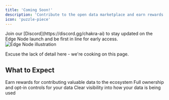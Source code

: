 ```yaml
---
title: 'Coming Soon!'
description: 'Contribute to the open data marketplace and earn rewards'
icon: 'puzzle-piece'
---
```


<Note>
  Join our [Discord](https://discord.gg/chakra-ai) to stay updated on the Edge
  Node launch and be first in line for early access.
</Note>
<img src='/images/cooking.webp' alt='Edge Node illustration' />
<p className='text-sm text-center italic'>
  Excuse the lack of detail here - we're cooking on this page.
</p>

## What to Expect

<CardGroup cols={2}>
  <Card title='Passive Income' icon='money-bill'>
    Earn rewards for contributing valuable data to the ecosystem
  </Card>
  <Card title='Privacy Controls' icon='shield'>
    Full ownership and opt-in controls for your data
  </Card>
  <Card title='Usage Tracking' icon='chart-line'>
    Clear visibility into how your data is being used
  </Card>
</CardGroup>
